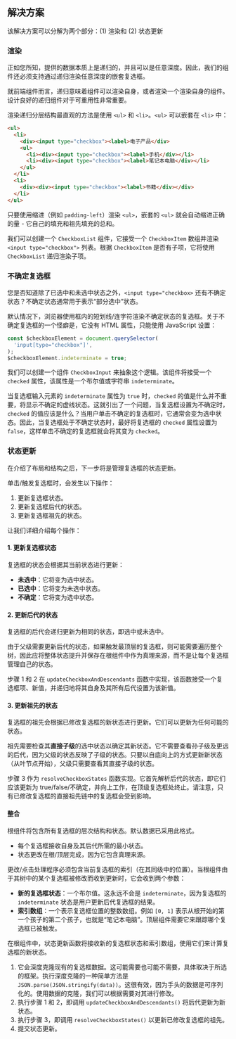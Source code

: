 ## 解决方案

该解决方案可以分解为两个部分：(1) 渲染和 (2) 状态更新

### 渲染

正如您所知，提供的数据本质上是递归的，并且可以是任意深度。因此，我们的组件还必须支持通过递归渲染任意深度的嵌套复选框。

就前端组件而言，递归意味着组件可以渲染自身，或者渲染一个渲染自身的组件。设计良好的递归组件对于可重用性非常重要。

渲染递归分层结构最直观的方法是使用 `<ul>` 和 `<li>`。`<ul>` 可以嵌套在 `<li>` 中：

```html
<ul>
  <li>
    <div><input type="checkbox"><label>电子产品</div>
    <ul>
      <li><div><input type="checkbox"><label>手机</div></li>
      <li><div><input type="checkbox"><label>笔记本电脑</div></li>
    </ul>
  </li>
  <li>
    <div><div><input type="checkbox"><label>书籍</div></div>
  </li>
</ul>
```

只要使用缩进（例如 `padding-left`）渲染 `<ul>`，嵌套的 `<ul>` 就会自动缩进正确的量 - 它自己的填充和祖先填充的总和。

我们可以创建一个 `CheckboxList` 组件，它接受一个 `CheckboxItem` 数组并渲染 `<input type="checkbox">` 列表。根据 `CheckboxItem` 是否有子项，它将使用 `CheckboxList` 递归渲染子项。

### 不确定复选框

您是否知道除了已选中和未选中状态之外，`<input type="checkbox>` 还有不确定状态？不确定状态通常用于表示“部分选中”状态。

默认情况下，浏览器使用框内的短划线/连字符渲染不确定状态的复选框。关于不确定复选框的一个怪癖是，它没有 HTML 属性，只能使用 JavaScript 设置：

```js
const $checkboxElement = document.querySelector(
  'input[type="checkbox"]',
);
$checkboxElement.indeterminate = true;
```

我们可以创建一个组件 `CheckboxInput` 来抽象这个逻辑。该组件将接受一个 `checked` 属性，该属性是一个布尔值或字符串 `indeterminate`。

当复选框输入元素的 `indeterminate` 属性为 `true` 时，`checked` 的值是什么并不重要，将显示不确定的虚线状态。这就引出了一个问题，当复选框设置为不确定时，`checked` 的值应该是什么？当用户单击不确定的复选框时，它通常会变为选中状态。因此，当复选框处于不确定状态时，最好将复选框的 `checked` 属性设置为 `false`，这样单击不确定的复选框就会将其变为 `checked`。

### 状态更新

在介绍了布局和结构之后，下一步将是管理复选框的状态更新。

单击/触发复选框时，会发生以下操作：

1. 更新复选框状态。
2. 更新复选框后代的状态。
3. 更新复选框祖先的状态。

让我们详细介绍每个操作：

#### 1. 更新复选框状态

复选框的状态会根据其当前状态进行更新：

* **未选中**：它将变为选中状态。
* **已选中**：它将变为未选中状态。
* **不确定**：它将变为选中状态。

#### 2. 更新后代的状态

复选框的后代会递归更新为相同的状态，即选中或未选中。

由于父级需要更新后代的状态，如果触发最顶层的复选框，则可能需要遍历整个树，因此应将整体状态提升并保存在根组件中作为真理来源，而不是让每个复选框管理自己的状态。

步骤 1 和 2 在 `updateCheckboxAndDescendants` 函数中实现，该函数接受一个复选框项、新值，并递归地将其自身及其所有后代设置为该新值。

#### 3. 更新祖先的状态

复选框的祖先会根据已修改复选框的新状态进行更新。它们可以更新为任何可能的状态。

祖先需要检查其**直接子级**的选中状态以确定其新状态。它不需要查看孙子级及更远的后代，因为父级的状态反映了子级的状态。只要以自底向上的方式更新新状态（从叶节点开始），父级只需要查看其直接子级的状态。

步骤 3 作为 `resolveCheckboxStates` 函数实现。它首先解析后代的状态，即它们应该更新为 true/false/不确定，并向上工作，在顶级复选框处终止。请注意，只有已修改复选框的直接祖先链中的复选框会受到影响。

#### 整合

根组件将包含所有复选框的层次结构和状态。默认数据已采用此格式。

* 每个复选框接收自身及其后代所需的最小状态。
* 状态更改在根/顶层完成，因为它包含真理来源。

更改/点击处理程序必须包含当前复选框的索引（在其同级中的位置）。当根组件由于其树中的某个复选框被修改而收到更新时，它会收到两个参数：

* **新的复选框状态**：一个布尔值。这永远不会是 `indeterminate`，因为复选框的 `indeterminate` 状态是用户更新后代复选框的结果。
* **索引数组**：一个表示复选框位置的整数数组。例如 `[0, 1]` 表示从根开始的第一个孩子的第二个孩子，也就是“笔记本电脑”。顶层组件需要它来跟踪哪个复选框已被触发。

在根组件中，状态更新函数将接收新的复选框状态和索引数组，使用它们来计算复选框的新状态。

1. 它会深度克隆现有的复选框数据。这可能需要也可能不需要，具体取决于所选的框架。执行深度克隆的一种简单方法是 `JSON.parse(JSON.stringify(data))`。这很有效，因为手头的数据是可序列化的。使用数据的克隆，我们可以根据需要对其进行修改。
2. 执行步骤 1 和 2，即调用 `updateCheckboxAndDescendants()` 将后代更新为新状态。
3. 执行步骤 3，即调用 `resolveCheckboxStates()` 以更新已修改复选框的祖先。
4. 提交状态更新。
